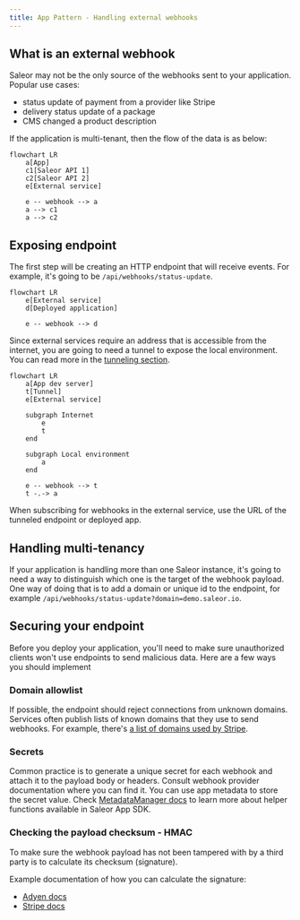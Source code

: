 ```yaml
---
title: App Pattern - Handling external webhooks
---
```


## What is an external webhook

Saleor may not be the only source of the webhooks sent to your application. Popular use cases:

- status update of payment from a provider like Stripe
- delivery status update of a package
- CMS changed a product description

If the application is multi-tenant, then the flow of the data is as below:

```mermaid
flowchart LR
    a[App]
    c1[Saleor API 1]
    c2[Saleor API 2]
    e[External service]

    e -- webhook --> a
    a --> c1
    a --> c2
```

## Exposing endpoint

The first step will be creating an HTTP endpoint that will receive events. For example, it's going to be `/api/webhooks/status-update`.

```mermaid
flowchart LR
    e[External service]
    d[Deployed application]

    e -- webhook --> d
```

Since external services require an address that is accessible from the internet, you are going to need a tunnel to expose the local environment. You can read more in the [tunneling section](../../developing-with-tunnels.mdx).

```mermaid
flowchart LR
    a[App dev server]
    t[Tunnel]
    e[External service]

    subgraph Internet
        e
        t
    end

    subgraph Local environment
        a
    end

    e -- webhook --> t
    t -.-> a
```

When subscribing for webhooks in the external service, use the URL of the tunneled endpoint or deployed app.

## Handling multi-tenancy

If your application is handling more than one Saleor instance, it's going to need a way to distinguish which one is the target of the webhook payload. One way of doing that is to add a domain or unique id to the endpoint, for example `/api/webhooks/status-update?domain=demo.saleor.io`.

## Securing your endpoint

Before you deploy your application, you'll need to make sure unauthorized clients won't use endpoints to send malicious data. Here are a few ways you should implement

### Domain allowlist

If possible, the endpoint should reject connections from unknown domains. Services often publish lists of known domains that they use to send webhooks. For example, there's [a list of domains used by Stripe](https://stripe.com/docs/ips).

### Secrets

Common practice is to generate a unique secret for each webhook and attach it to the payload body or headers. Consult webhook provider documentation where you can find it.
You can use app metadata to store the secret value. Check [MetadataManager docs](developer/extending/apps/apps-patterns/persistence-with-metadata-manager.mdx) to learn more about helper functions available in Saleor App SDK.

### Checking the payload checksum - HMAC

To make sure the webhook payload has not been tampered with by a third party is to calculate its checksum (signature).

Example documentation of how you can calculate the signature:

- [Adyen docs](https://docs.adyen.com/development-resources/webhooks/verify-hmac-signatures)
- [Stripe docs](https://stripe.com/docs/webhooks/signatures)
